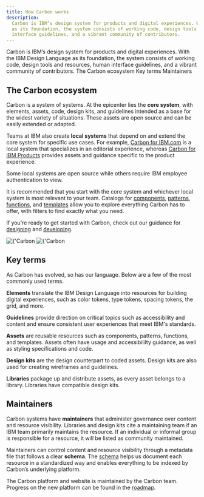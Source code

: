 ```yaml
---
title: How Carbon works
description:
  Carbon is IBM’s design system for products and digital experiences. With the IBM Design Language
  as its foundation, the system consists of working code, design tools and resources, human
  interface guidelines, and a vibrant community of contributors.
---
```



<PageDescription>
  Carbon is IBM’s design system for products and digital experiences. With the IBM Design Language
  as its foundation, the system consists of working code, design tools and resources, human
  interface guidelines, and a vibrant community of contributors.
</PageDescription>

<AnchorLinks>
  <AnchorLink>The Carbon ecosystem</AnchorLink>
  <AnchorLink>Key terms</AnchorLink>
  <AnchorLink>Maintainers</AnchorLink>
</AnchorLinks>

## The Carbon ecosystem

Carbon is a system of systems. At the epicenter lies the **core system**, with elements, assets,
code, design kits, and guidelines intended as a base for the widest variety of situations. These
assets are open source and can be easily extended or adapted.

Teams at IBM also create **local systems** that depend on and extend the core system for specific
use cases. For example, [Carbon for IBM.com](https://www.ibm.com/standards/carbon/) is a local
system that specializes in an editorial experience, whereas
[Carbon for IBM Products](https://pages.github.ibm.com/cdai-design/pal/) provides assets and
guidance specific to the product experience.

Some local systems are open source while others require IBM employee authentication to view.

It is recommended that you start with the core system and whichever local system is most relevant to
your team. Catalogs for [components](/assets/components), [patterns](/assets/patterns),
[functions](/assets/functions), and [templates](/assets/templates) allow you to explore everything
Carbon has to offer, with filters to find exactly what you need.

If you’re ready to get started with Carbon, check out our guidance for
[designing](/designing/get-started) and [developing](/developing).

<ArtDirection>
  <Image
    alt={'Carbon ecosystem'}
    src="/about-carbon/ecosystemSm.png"
    layout="responsive"
    objectFit="cover"
  />
  <Image
    alt={'Carbon ecosystem'}
    src="/about-carbon/ecosystem.png"
    layout="responsive"
    objectFit="cover"
  />
</ArtDirection>

## Key terms

As Carbon has evolved, so has our language. Below are a few of the most commonly used terms.

**Elements** translate the IBM Design Language into resources for building digital experiences, such
as color tokens, type tokens, spacing tokens, the grid, and more.

**Guidelines** provide direction on critical topics such as accessibility and content and ensure
consistent user experiences that meet IBM's standards.

**Assets** are reusable resources such as components, patterns, functions, and templates. Assets
often have usage and accessibililty guidance, as well as styling specifications and code.

**Design kits** are the design counterpart to coded assets. Design kits are also used for creating
wireframes and guidelines.

**Libraries** package up and distribute assets, as every asset belongs to a library. Libraries have
compatible design kits.

## Maintainers

Carbon systems have **maintainers** that administer governance over content and resource visibility.
Libraries and design kits cite a maintaining team if an IBM team primarily maintains the resource.
If an individual or informal group is responsible for a resource, it will be listed as community
maintained.

Maintainers can control content and resource visibility through a metadata file that follows a clear
**schema**. The [schema](/contributing/schema) helps us document each resource in a standardized way
and enables everything to be indexed by Carbon’s underlying platform.

The Carbon platform and website is maintained by the Carbon team. Progress on the new platform can
be found in the [roadmap](/about-carbon/platform-roadmap).
